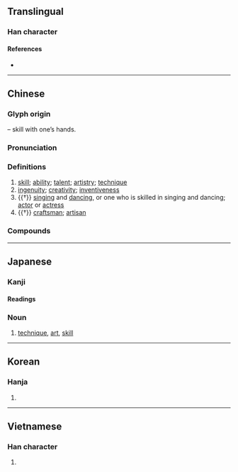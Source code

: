 {{character info}}
==Translingual==

===Han character===
{{Han char|rn=64|rad=手|as=04|sn=7|four=54047|canj=QJE|ids=⿰扌支}}

====References====
* {{Han ref|kx=0420.020|dkj=11855|dj=0767.030|hdz=31834.040|uh=6280|ud=25216|bh=A7DE|bd=42974}}

----

==Chinese==
{{zh-forms}}

===Glyph origin===
{{Han etym}}
{{Han compound|手|alt1=扌|t1=hand|支|ls=psc|c1=s|c2=p}} – skill with one’s hands.

===Pronunciation===
{{zh-pron
|m=jì
|m-s=
|c=gei6
|c-t=
|g=
|h=pfs=kî
|j=
|mb=gí
|md=gê
|mn=tw,xm,zz:kī/qz:kǐ/ki
|mn_note=kī/kǐ - literary; ki - vernacular
|mn-t=gi6
|w=3jji
|x=
|mc=y
|oc=y
|cat=n
}}

===Definitions===
{{zh-hanzi}}

# [[skill]]; [[ability]]; [[talent]]; [[artistry]]; [[technique]]
# [[ingenuity]]; [[creativity]]; [[inventiveness]]
# {{†}} [[singing]] and [[dancing]], or one who is skilled in singing and dancing; [[actor]] or [[actress]]
# {{†}} [[craftsman]]; [[artisan]]

===Compounds===
{{zh-der|奇技|心煩技癢|尖端科技|屠龍之技|一技之長|寸長尺技|慣技|口技|不禁技癢|奇技淫巧|外技|國技|一技在身|以售其技|方技略|技術分析|技術降落|技藝|技倆|技癢|技術作物|故技重施|技能檢定|無技可施|技工|特技鏡頭|技士|技術人員|特技|末技|技師|梧鼠技窮|技高一籌|技能競賽|技藝超群|神乎其技|科技|技術|技正|技窮|技能|技術員|略施小技|生物科技|生技|球技|技擊|片長末技|片長薄技|手技|演技|技術合作|方技|獻技|技術性|殊技|梧鼠之技|技巧|科技食物|故技|技法|技術犯規|競技場|雕蟲小技|農技團|黔驢技窮|黔驢之技|長技|競技|軟技術|雜技|身懷絕技|舞技|鼫鼠五技|鼠技|蟲篆之技|高科技|頂技|絕技|農技|遙測技術|車技|貫蝨之技|薄技|經濟技術開發區}}

----

==Japanese==

===Kanji===
{{ja-kanji|grade=5|rs=手04}}

====Readings====
{{ja-readings
|goon=ぎ
|kanon=き
|kun=わざ-
}}

===Noun===
{{ja-kanjitab|わざ|yomi=k}}{{ja-kanjitab|ぎ|yomi=o}}
{{ja-noun|わざ|ワザ|ぎ}}

# [[technique]], [[art]], [[skill]]

----

==Korean==

===Hanja===
{{ko-hanja|hangeul=기|eumhun=|rv=gi|mr=ki|y=ki}}

# {{rfdef|ko|sort=手04}}

----

==Vietnamese==

===Han character===
{{vi-hantu|[[kĩ]], [[kỹ]]|rs=手04}}

# {{rfdef|vi|sort=手04}}